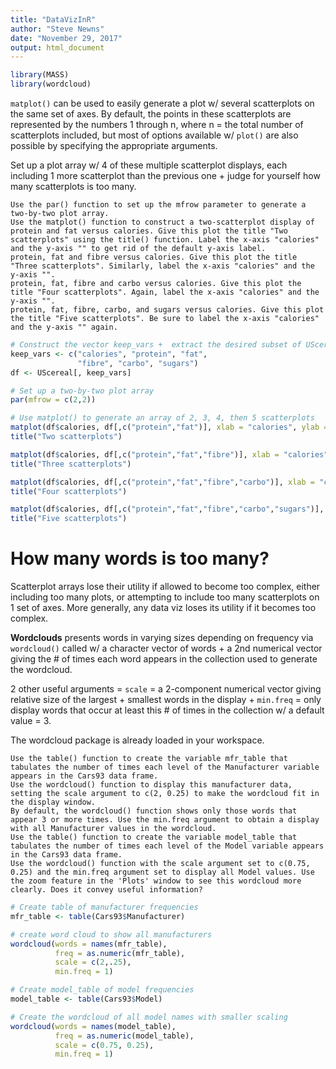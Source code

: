```yaml
---
title: "DataVizInR"
author: "Steve Newns"
date: "November 29, 2017"
output: html_document
---
```


```r
library(MASS)
library(wordcloud)
```
`matplot()` can be used to easily generate a plot w/ several scatterplots on the same set of axes. By default, the points in these scatterplots are represented by the numbers 1 through n, where n = the total number of scatterplots included, but most of options available w/ `plot()` are also possible by specifying the appropriate arguments.

Set up a plot array w/ 4 of these multiple scatterplot displays, each including 1 more scatterplot than the previous one + judge for yourself how many scatterplots is too many.

    Use the par() function to set up the mfrow parameter to generate a two-by-two plot array.
    Use the matplot() function to construct a two-scatterplot display of
    protein and fat versus calories. Give this plot the title "Two scatterplots" using the title() function. Label the x-axis "calories" and the y-axis "" to get rid of the default y-axis label.
    protein, fat and fibre versus calories. Give this plot the title "Three scatterplots". Similarly, label the x-axis "calories" and the y-axis "".
    protein, fat, fibre and carbo versus calories. Give this plot the title "Four scatterplots". Again, label the x-axis "calories" and the y-axis "".
    protein, fat, fibre, carbo, and sugars versus calories. Give this plot the title "Five scatterplots". Be sure to label the x-axis "calories" and the y-axis "" again.


```r
# Construct the vector keep_vars +  extract the desired subset of UScereal
keep_vars <- c("calories", "protein", "fat",
               "fibre", "carbo", "sugars")
df <- UScereal[, keep_vars]

# Set up a two-by-two plot array
par(mfrow = c(2,2))

# Use matplot() to generate an array of 2, 3, 4, then 5 scatterplots
matplot(df$calories, df[,c("protein","fat")], xlab = "calories", ylab = "")
title("Two scatterplots")

matplot(df$calories, df[,c("protein","fat","fibre")], xlab = "calories", ylab = "")
title("Three scatterplots")

matplot(df$calories, df[,c("protein","fat","fibre","carbo")], xlab = "calories", ylab = "")
title("Four scatterplots")

matplot(df$calories, df[,c("protein","fat","fibre","carbo","sugars")], xlab = "calories", ylab = "")
title("Five scatterplots")
```

# How many words is too many?

Scatterplot arrays lose their utility if allowed to become too complex, either including too many plots, or attempting to include too many scatterplots on 1 set of axes. More generally, any data viz loses its utility if it becomes too complex.

**Wordclouds** presents words in varying sizes depending on frequency via `wordcloud()` called w/ a character vector of words + a 2nd numerical vector giving the # of times each word appears in the collection used to generate the wordcloud.

2 other useful arguments = `scale` = a 2-component numerical vector giving relative size of the largest + smallest words in the display + `min.freq` = only display words that occur at least this # of times in the collection w/ a default value = 3.

The wordcloud package is already loaded in your workspace.

    Use the table() function to create the variable mfr_table that tabulates the number of times each level of the Manufacturer variable appears in the Cars93 data frame.
    Use the wordcloud() function to display this manufacturer data, setting the scale argument to c(2, 0.25) to make the wordcloud fit in the display window.
    By default, the wordcloud() function shows only those words that appear 3 or more times. Use the min.freq argument to obtain a display with all Manufacturer values in the wordcloud.
    Use the table() function to create the variable model_table that tabulates the number of times each level of the Model variable appears in the Cars93 data frame.
    Use the wordcloud() function with the scale argument set to c(0.75, 0.25) and the min.freq argument set to display all Model values. Use the zoom feature in the 'Plots' window to see this wordcloud more clearly. Does it convey useful information?

```r
# Create table of manufacturer frequencies
mfr_table <- table(Cars93$Manufacturer)

# create word cloud to show all manufacturers
wordcloud(words = names(mfr_table), 
          freq = as.numeric(mfr_table), 
          scale = c(2,.25), 
          min.freq = 1)

# Create model_table of model frequencies
model_table <- table(Cars93$Model)

# Create the wordcloud of all model names with smaller scaling
wordcloud(words = names(model_table), 
          freq = as.numeric(model_table), 
          scale = c(0.75, 0.25), 
          min.freq = 1)
```